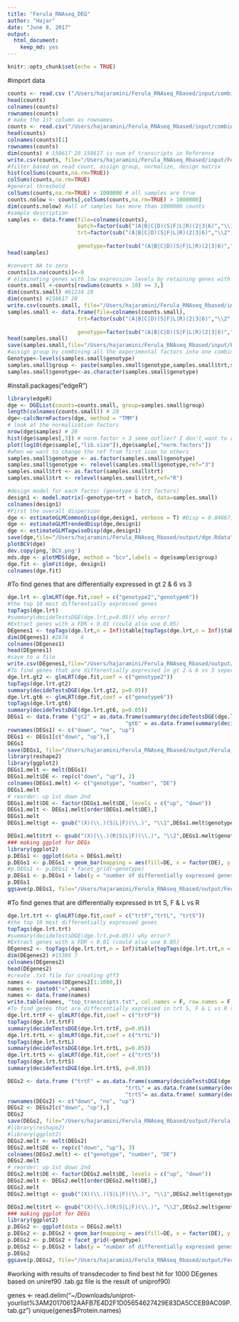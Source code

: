 ```yaml
---
title: "Ferula_RNAseq_DEG"
author: "Hajar"
date: "June 8, 2017"
output: 
  html_document: 
    keep_md: yes
---
```


```r
knitr::opts_chunk$set(echo = TRUE)
```
#import data
```r
counts <- read.csv ("/Users/hajaramini/Ferula_RNAseq_Rbased/input/combined_counts.csv", header=T, check.names = F) 
head(counts)
colnames(counts)
rownames(counts)
# make the 1st column as rownames
counts <- read.csv("/Users/hajaramini/Ferula_RNAseq_Rbased/input/combined_counts.csv", header=T, row.names="target_id")
head(counts)
colnames(counts)[1] 
rownames(counts)
dim(counts) # 158617 20 158617 is num of transcripts in Reference
write.csv(counts, file="/Users/hajaramini/Ferula_RNAseq_Rbased/input/Ferula_RNAseq.coutns.csv")
#filter based on read count, assign group, normalize, design matrix
hist(colSums(counts,na.rm=TRUE))
colSums(counts,na.rm=TRUE)
#general threshold
colSums(counts,na.rm=TRUE) > 1000000 # all samples are true
counts.nolow <- counts[,colSums(counts,na.rm=TRUE) > 1000000]
dim(counts.nolow) #all of samples has more than 1000000 counts
#sample description
samples <- data.frame(file=colnames(counts),
                      batch=factor(sub("(A|B|C|D)(S|F|L|R)(2|3|6)","\\1",colnames(counts))),
                      trt=factor(sub("(A|B|C|D)(S|F|L|R)(2|3|6)","\\2",colnames(counts))),
                    
                      genotype=factor(sub("(A|B|C|D)(S|F|L|R)(2|3|6)","\\3",colnames(counts)))) 
head(samples) 

#convert NA to zero
counts[is.na(counts)]<-0
# eliminating genes with low expression levels by retaining genes with > 10 reads in >= 3 samples
counts.small <-counts[rowSums(counts > 10) >= 3,] 
dim(counts.small) #61234 20 
dim(counts) #158617 20
write.csv(counts.small, file="/Users/hajaramini/Ferula_RNAseq_Rbased/input/Ferula_RNAseq.coutns.small.csv") # use this for other analysis
samples.small <- data.frame(file=colnames(counts.small),                     batch=factor(sub("(A|B|C|D)(S|F|L|R)(2|3|6)","\\1",colnames(counts.small))),
                      trt=factor(sub("(A|B|C|D)(S|F|L|R)(2|3|6)","\\2",colnames(counts.small))),
                    
                      genotype=factor(sub("(A|B|C|D)(S|F|L|R)(2|3|6)","\\3",colnames(counts.small)))) 
head(samples.small)
save(samples.small,file="/Users/hajaramini/Ferula_RNAseq_Rbased/input/Ferula_RNAseq.samples.small.Rdata")
#assign group by combining all the experimental factors into one combined factor
Genotype<-levels(samples.small$genotype)
samples.small$group <- paste(samples.small$genotype,samples.small$trt,samples.small$batch,sep=".")
samples.small$genotype<-as.character(samples.small$genotype)
```

#install.packages("edgeR")
```r
library(edgeR)
dge <- DGEList(counts=counts.small, group=samples.small$group) 
length(colnames(counts.small)) # 20
dge<-calcNormFactors(dge, method = "TMM")
# look at the normalization factors
nrow(dge$samples) # 20 
hist(dge$samples[,3]) # norm.factor > 3 seem outlier? I don't want to remove sample 
plot(log10(dge$sample[,"lib.size"]),dge$sample[,"norm.factors"]) 
#when we want to change the ref from first icon to others
samples.small$genotype <- as.factor(samples.small$genotype)
samples.small$genotype <- relevel(samples.small$genotype,ref="3")
samples.small$trt <- as.factor(samples.small$trt)
samples.small$trt <- relevel(samples.small$trt,ref="R")

#design model for each factor (genotype & trt factors)
design1 <- model.matrix(~genotype+trt + batch, data=samples.small)
colnames(design1)
#First the overall dispersion
dge <- estimateGLMCommonDisp(dge,design1, verbose = T) #Disp = 0.84667, BCV =  0.9201 
dge <- estimateGLMTrendedDisp(dge,design1)
dge <- estimateGLMTagwiseDisp(dge,design1)
save(dge,file="/Users/hajaramini/Ferula_RNAseq_Rbased/output/dge.Rdata")
plotBCV(dge)
dev.copy(png,'BCV.png')
mds.dge <- plotMDS(dge, method = "bcv",labels = dge$samples$group)
dge.fit <- glmFit(dge, design1)
colnames(dge.fit)
```

#To find genes that are differentially expressed in gt 2 & 6 vs 3

```r
dge.lrt <- glmLRT(dge.fit,coef = c("genotype2","genotype6"))
#the top 10 most differentially expressed genes
topTags(dge.lrt)
#summary(decideTestsDGE(dge.lrt,p=0.05)) why error?
#Extract genes with a FDR < 0.01 (could also use 0.05)
DEgenes1 <- topTags(dge.lrt,n = Inf)$table[topTags(dge.lrt,n = Inf)$table$FDR<0.05,]
dim(DEgenes1) #2874    6
colnames(DEgenes1)
head(DEgenes1)
#save to a file
write.csv(DEgenes1,file="/Users/hajaramini/Ferula_RNAseq_Rbased/output/Ferula_RNAseq.DEgenes1.csv")
#To find genes that are differentially expressed in gt 2 & 6 vs 3 seperately
dge.lrt.gt2 <- glmLRT(dge.fit,coef = c("genotype2"))
topTags(dge.lrt.gt2)
summary(decideTestsDGE(dge.lrt.gt2, p=0.05))
dge.lrt.gt6 <- glmLRT(dge.fit,coef = c("genotype6"))
topTags(dge.lrt.gt6)
summary(decideTestsDGE(dge.lrt.gt6, p=0.05))
DEGs1 <- data.frame ("gt2" = as.data.frame(summary(decideTestsDGE(dge.lrt.gt2, p=0.05)))$Freq,
                                     "gt6" = as.data.frame(summary(decideTestsDGE(dge.lrt.gt6, p=0.05)))$Freq)
rownames(DEGs1) <- c("down", "no", "up")
DEGs1 <- DEGs1[c("down", "up"),]
DEGs1
save(DEGs1, file="/Users/hajaramini/Ferula_RNAseq_Rbased/output/Ferula_RNAseq.DEGs1.Rdata")
library(reshape2)
library(ggplot2)
DEGs1.melt <- melt(DEGs1)
DEGs1.melt$DE <- rep(c("down", "up"), 2)
colnames(DEGs1.melt) <- c("genotype", "number", "DE")
DEGs1.melt
# reorder: up 1st down 2nd 
DEGs1.melt$DE <- factor(DEGs1.melt$DE, levels = c("up", "down"))
DEGs1.melt <- DEGs1.melt[order(DEGs1.melt$DE),]
DEGs1.melt
DEGs1.melt$gt <- gsub("(X)(\\.)(S|L|F)(\\.)", "\\1",DEGs1.melt$genotype)

DEGs1.melt$trt <- gsub("(X)(\\.)(R|S|L|F)(\\.)", "\\2",DEGs1.melt$genotype)
### making ggplot for DEGs
library(ggplot2)
p.DEGs1 <- ggplot(data = DEGs1.melt)
p.DEGs1 <- p.DEGs1 + geom_bar(mapping = aes(fill=DE, x = factor(DE), y = number) , stat= "identity")
#p.DEGs1 <- p.DEGs1 + facet_grid(~genotype) 
p.DEGs1 <- p.DEGs1 + labs(y = "number of differentially expressed genes", x = "")
p.DEGs1
ggsave(p.DEGs1, file="/Users/hajaramini/Ferula_RNAseq_Rbased/output/Ferula_RNAseq.p.DEG1.png")
```

#To find genes that are differentially expressed in trt S, F & L vs R 

```r
dge.lrt.trt <- glmLRT(dge.fit,coef = c("trtF","trtL", "trtS"))
#the top 10 most differentially expressed genes
topTags(dge.lrt.trt)
#summary(decideTestsDGE(dge.lrt,p=0.05)) why error?
#Extract genes with a FDR < 0.01 (could also use 0.05)
DEgenes2 <- topTags(dge.lrt.trt,n = Inf)$table[topTags(dge.lrt.trt,n = Inf)$table$FDR<0.05,]
dim(DEgenes2) #15386 7
colnames(DEgenes2)
head(DEgenes2)
#create .txt file for creating gff3
names <- rownames(DEgenes2[1:1000,])
names <- paste0("<",names)
names <- data.frame(names)
write.table(names, "top_transcripts.txt", col.names = F, row.names = F, quote = F)
#To find genes that are differentially expressed in trt S, F & L vs R seperately
dge.lrt.trtF <- glmLRT(dge.fit,coef = c("trtF"))
topTags(dge.lrt.trtF)
summary(decideTestsDGE(dge.lrt.trtF, p=0.05))
dge.lrt.trtL <- glmLRT(dge.fit,coef = c("trtL"))
topTags(dge.lrt.trtL)
summary(decideTestsDGE(dge.lrt.trtL, p=0.05))
dge.lrt.trtS <- glmLRT(dge.fit,coef = c("trtS"))
topTags(dge.lrt.trtS)
summary(decideTestsDGE(dge.lrt.trtS, p=0.05))

DEGs2 <- data.frame ("trtF" = as.data.frame(summary(decideTestsDGE(dge.lrt.trtF, p=0.05)))$Freq,
                                     "trtL" = as.data.frame(summary(decideTestsDGE(dge.lrt.trtL, p=0.05)))$Freq,
                                     "trtS"= as.data.frame( summary(decideTestsDGE(dge.lrt.trtS, p=0.05)))$Freq)
rownames(DEGs2) <- c("down", "no", "up")
DEGs2 <- DEGs2[c("down", "up"),]
DEGs2
save(DEGs2, file="/Users/hajaramini/Ferula_RNAseq_Rbased/output/Ferula_RNAseq.DEGs2.Rdata")
#library(reshape2)
#library(ggplot2)
DEGs2.melt <- melt(DEGs2)
DEGs2.melt$DE <- rep(c("down", "up"), 3)
colnames(DEGs2.melt) <- c("genotype", "number", "DE")
DEGs2.melt
# reorder: up 1st down 2nd 
DEGs2.melt$DE <- factor(DEGs2.melt$DE, levels = c("up", "down"))
DEGs2.melt <- DEGs2.melt[order(DEGs2.melt$DE),]
DEGs2.melt
DEGs2.melt$gt <- gsub("(X)(\\.)(S|L|F)(\\.)", "\\1",DEGs2.melt$genotype)

DEGs2.melt$trt <- gsub("(X)(\\.)(R|S|L|F)(\\.)", "\\2",DEGs2.melt$genotype)
### making ggplot for DEGs
library(ggplot2)
p.DEGs2 <- ggplot(data = DEGs2.melt)
p.DEGs2 <- p.DEGs2 + geom_bar(mapping = aes(fill=DE, x = factor(DE), y = number) , stat= "identity")
p.DEGs2 <- p.DEGs2 + facet_grid(~genotype) 
p.DEGs2 <- p.DEGs2 + labs(y = "number of differentially expressed genes", x = "")
p.DEGs2
ggsave(p.DEGs2, file="/Users/hajaramini/Ferula_RNAseq_Rbased/output/Ferula_RNAseq.p.DEG2.png")

```

#working with results of transdecoder to find best hit for 1000 DEgenes based on uniref90 .tab.gz file is the result of uniprof90)

genes <- read.delim("~/Downloads/uniprot-yourlist%3AM20170612AAFB7E4D2F1D05654627429E83DA5CCEB9AC09P.tab.gz")
unique(genes$Protein.names)
